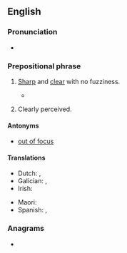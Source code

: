 ==English==

===Pronunciation===
* {{audio|en|en-au-in focus.ogg|Audio (AU)}}

===Prepositional phrase===
{{en-PP}}

# {{lb|en|of an image}} [[sharp|Sharp]] and [[clear]] with no fuzziness.
#* {{quote-journal|en|year=2013|month=July-August|author=[http://www.americanscientist.org/authors/detail/catherine-clabby Catherine Clabby]
|magazine={{w|American Scientist}}|title=[http://www.americanscientist.org/issues/pub/2013/4/focus-on-everything Focus on Everything]
|passage=Not long ago, it was difficult to produce photographs of tiny creatures with every part '''in focus'''. That’s because the lenses that are excellent at magnifying tiny subjects produce a narrow depth of field.}}
# {{lb|en|idiomatic|of one's thoughts}} Clearly perceived.
#: {{ux|en|As he spoke the plan became '''in focus'''.}}

====Antonyms====
* {{sense|clearly visible}} [[out of focus]]

====Translations====
{{trans-top|sharp and clearly visible}}
* Dutch: {{t|nl|scherpgesteld}}, {{t+|nl|scherp}}
* Galician: {{t|gl|enfocado|m}}, {{t|gl|enfocada|f}}
* Irish: {{t|ga|i bhfócas}}
{{trans-mid}}
* Maori: {{t|mi|ngangahu}}
* Spanish: {{t+|es|enfocado|m}}, {{t+|es|enfocada|f}}
{{trans-bottom}}

===Anagrams===
* {{anagrams|en|a=cfinosu|uncoifs}}